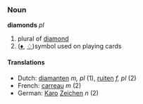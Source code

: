 ===Noun===
'''diamonds''' ''pl''

#plural of [[diamond]]
#([[♦]], [[♢]])symbol used on playing cards

====Translations====
*Dutch: [[diamanten]] ''m, pl'' (1), [[ruiten]] ''f, pl'' (2)
*French: [[carreau]] ''m'' (2)
*German: [[Karo]] [[Zeichen]] ''n'' (2)